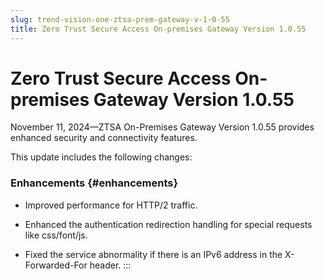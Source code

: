 ```yaml
---
slug: trend-vision-one-ztsa-prem-gateway-v-1-0-55
title: Zero Trust Secure Access On-premises Gateway Version 1.0.55
---
```

# Zero Trust Secure Access On-premises Gateway Version 1.0.55

November 11, 2024—ZTSA On-Premises Gateway Version 1.0.55 provides enhanced security and connectivity features.

This update includes the following changes:

### Enhancements {#enhancements}

- Improved performance for HTTP/2 traffic.

- Enhanced the authentication redirection handling for special requests like css/font/js.

- Fixed the service abnormality if there is an IPv6 address in the X-Forwarded-For header.
:::
